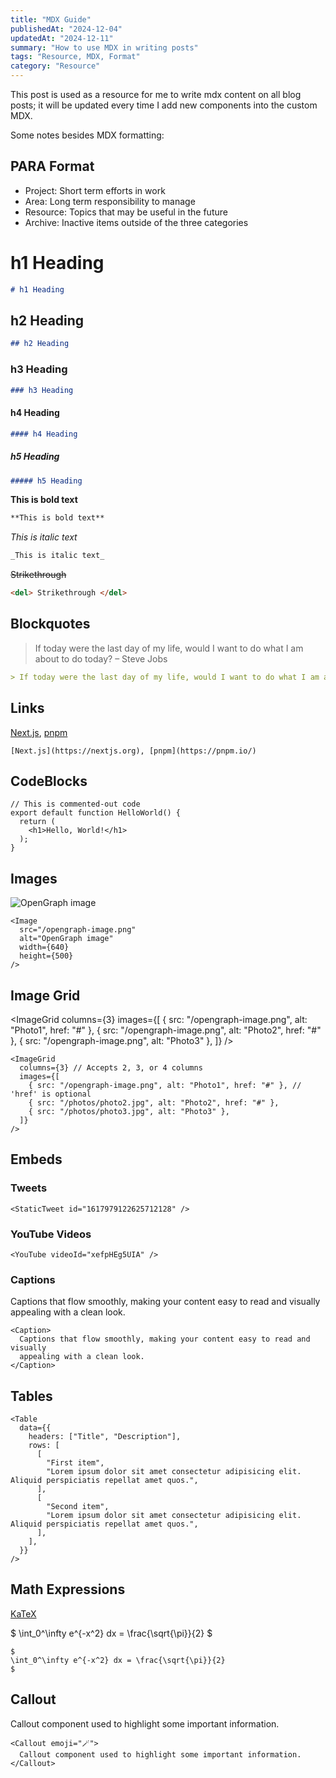 ```yaml
---
title: "MDX Guide"
publishedAt: "2024-12-04"
updatedAt: "2024-12-11"
summary: "How to use MDX in writing posts"
tags: "Resource, MDX, Format"
category: "Resource"
---
```


This post is used as a resource for me to write mdx content on all blog posts;
it will be updated every time I add new components into the custom MDX.

Some notes besides MDX formatting:

## PARA Format

- Project: Short term efforts in work
- Area: Long term responsibility to manage
- Resource: Topics that may be useful in the future
- Archive: Inactive items outside of the three categories

# h1 Heading

```md
# h1 Heading
```

## h2 Heading

```md
## h2 Heading
```

### h3 Heading

```md
### h3 Heading
```

#### h4 Heading

```md
#### h4 Heading
```

##### h5 Heading

```md
##### h5 Heading
```

**This is bold text**

```md
**This is bold text**
```

_This is italic text_

```md
_This is italic text_
```

<del> Strikethrough </del>
```md
<del> Strikethrough </del>
```

## Blockquotes

> If today were the last day of my life, would I want to do what I am about to do today? – Steve Jobs

```md
> If today were the last day of my life, would I want to do what I am about to do today? – Steve Jobs
```

## Links

[Next.js](https://nextjs.org), [pnpm](https://pnpm.io/)

```
[Next.js](https://nextjs.org), [pnpm](https://pnpm.io/)
```

## CodeBlocks

```
// This is commented-out code
export default function HelloWorld() {
  return (
    <h1>Hello, World!</h1>
  );
}
```

## Images

<Image
  src="/opengraph-image.png"
  alt="OpenGraph image"
  width={640}
  height={500}
/>

```tsx
<Image
  src="/opengraph-image.png"
  alt="OpenGraph image"
  width={640}
  height={500}
/>
```

## Image Grid

<ImageGrid
  columns={3}
  images={[
    { src: "/opengraph-image.png", alt: "Photo1", href: "#" },
    { src: "/opengraph-image.png", alt: "Photo2", href: "#" },
    { src: "/opengraph-image.png", alt: "Photo3" },
  ]}
/>

```tsx
<ImageGrid
  columns={3} // Accepts 2, 3, or 4 columns
  images={[
    { src: "/opengraph-image.png", alt: "Photo1", href: "#" }, // 'href' is optional
    { src: "/photos/photo2.jpg", alt: "Photo2", href: "#" },
    { src: "/photos/photo3.jpg", alt: "Photo3" },
  ]}
/>
```

## Embeds

### Tweets

<StaticTweet id="1617979122625712128" />

```tsx
<StaticTweet id="1617979122625712128" />
```

### YouTube Videos

<YouTube videoId="xefpHEg5UIA" />

```tsx
<YouTube videoId="xefpHEg5UIA" />
```

### Captions

<Caption>
  Captions that flow smoothly, making your content easy to read and visually
  appealing with a clean look.
</Caption>

```tsx
<Caption>
  Captions that flow smoothly, making your content easy to read and visually
  appealing with a clean look.
</Caption>
```

## Tables

<Table
  data={{
    headers: ["Title", "Description"],
    rows: [
      [
        "First item",
        "Lorem ipsum dolor sit amet consectetur adipisicing elit. Aliquid perspiciatis repellat amet quos.",
      ],
      [
        "Second item",
        "Lorem ipsum dolor sit amet consectetur adipisicing elit. Aliquid perspiciatis repellat amet quos.",
      ],
    ],
  }}
/>

```tsx
<Table
  data={{
    headers: ["Title", "Description"],
    rows: [
      [
        "First item",
        "Lorem ipsum dolor sit amet consectetur adipisicing elit. Aliquid perspiciatis repellat amet quos.",
      ],
      [
        "Second item",
        "Lorem ipsum dolor sit amet consectetur adipisicing elit. Aliquid perspiciatis repellat amet quos.",
      ],
    ],
  }}
/>
```

## Math Expressions

[KaTeX](https://katex.org/)

$
\int_0^\infty e^{-x^2} dx = \frac{\sqrt{\pi}}{2}
$

```tsx
$
\int_0^\infty e^{-x^2} dx = \frac{\sqrt{\pi}}{2}
$
```

## Callout

<Callout emoji="🪄">
  Callout component used to highlight some important information.
</Callout>

```tsx
<Callout emoji="🪄">
  Callout component used to highlight some important information.
</Callout>
```
